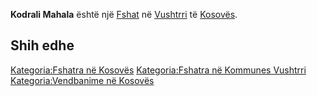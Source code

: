 {{Fshat në Kosovës
 | Emri                = Kodrali Mahala
| srp_N_name = Kodrali Mahala
| srp_N_FULL_NAME_RO = Kodrali Mahala
| srp_N_FULL_NAME_ND_RO = Kodrali Mahala
| srp_N_SORT_NAME_RG = KODRALIMAHALA
| srp_N_FULL_NAME_RG = Kodrali Mahala
| srp_N_FULL_NAME_ND_RG = Kodrali Mahala

 | Emri (Rasa dhanore) = 
 | Figura              = 
 | Shteti              = Kosovo
 | Komuna              = Vushtrri
 | Kodi postar         = 
 | Sipërfaqja          = 

 | Popullsia           = 

 | Regj. i popullsisë  = 
 | Dend. e popullsisë  = 
 | Faqja zyrtare       = 
 <!--- Koordinatat ----> 
 | Gjerësia            = 42.79681
 | Gjatësia            = 21.071334
 | Lartësia            = 
}}
'''Kodrali Mahala''' është një [[Fshat]] në [[Vushtrri]] të [[Kosovës]].

<!-- == Gjeografia == -->
<!-- == Historia == -->
<!-- == Demografia == -->
== Shih edhe ==
{{Komuna Vushtrri}}
{{Kosovo-Administrata-Cung}}

[[Kategoria:Fshatra në Kosovës]]
[[Kategoria:Fshatra në Kommunes Vushtrri]]
[[Kategoria:Vendbanime në Kosovës]]